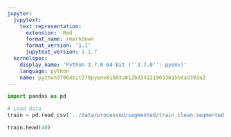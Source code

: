 ```yaml
---
jupyter:
  jupytext:
    text_representation:
      extension: .Rmd
      format_name: rmarkdown
      format_version: '1.1'
      jupytext_version: 1.1.7
  kernelspec:
    display_name: 'Python 3.7.0 64-bit (''3.7.0'': pyenv)'
    language: python
    name: python37064bit370pyenv81503a812bd341219633615bdad393a2
---
```


```python
import pandas as pd
```

```python
# Load data 
train = pd.read_csv('../data/processed/segmented/train_clean_segmented.csv.gz', compression ='gzip')
```

```python
train.head(40)
```

```python

```
